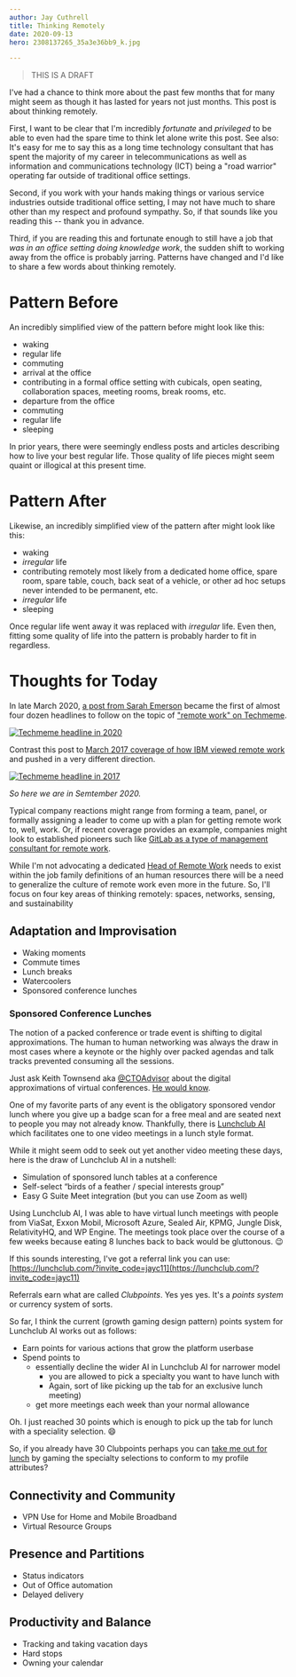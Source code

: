 ```yaml
---
author: Jay Cuthrell
title: Thinking Remotely 
date: 2020-09-13
hero: 2308137265_35a3e36bb9_k.jpg

---
```


> THIS IS A DRAFT 

I've had a chance to think more about the past few months that for many might seem as though it has lasted for years not just months. This post is about thinking remotely.

First, I want to be clear that I'm incredibly *fortunate* and *privileged* to be able to even had the spare time to think let alone write this post. See also: It's easy for me to say this as a long time technology consultant that has spent the majority of my career in telecommunications as well as information and communications technology (ICT) being a "road warrior" operating far outside of traditional office settings.

Second, if you work with your hands making things or various service industries outside traditional office setting, I may not have much to share other than my respect and profound sympathy. So, if that sounds like you reading this -- thank you in advance.

Third, if you are reading this and fortunate enough to still have a job that _was in an office setting doing knowledge work_, the sudden shift to working away from the office is probably jarring. Patterns have changed and I'd like to share a few words about thinking remotely.

# Pattern Before

An incredibly simplified view of the pattern before might look like this:

- waking
- regular life
- commuting
- arrival at the office
- contributing in a formal office setting with cubicals, open seating, collaboration spaces, meeting rooms, break rooms, etc.
- departure from the office
- commuting
- regular life
- sleeping

In prior years, there were seemingly endless posts and articles describing how to live your best regular life. Those quality of life pieces might seem quaint or illogical at this present time.

# Pattern After

Likewise, an incredibly simplified view of the pattern after might look like this:

- waking
- _irregular_ life
- contributing remotely most likely from a dedicated home office, spare room, spare table, couch, back seat of a vehicle, or other ad hoc setups never intended to be permanent, etc.
- _irregular_ life
- sleeping

Once regular life went away it was replaced with _irregular_ life. Even then, fitting some quality of life into the pattern is probably harder to fit in regardless.

# Thoughts for Today

In late March 2020, [a post from Sarah Emerson](https://www.techmeme.com/200307/p3#a200307p3) became the first of almost four dozen headlines to follow on the topic of ["remote work" on Techmeme](https://www.techmeme.com/search/d3results.jsp?q=%22remote+work%22&wm=false&start=48). 

[![Techmeme headline in 2020](2020-remote-work.png)](https://www.techmeme.com/200307/p3#a200307p3)

Contrast this post to [March 2017 coverage of how IBM viewed remote work](https://www.techmeme.com/170322/p5#a170322p5) and pushed in a very different direction.

[![Techmeme headline in 2017](2017-remote-work.png)](https://www.techmeme.com/170322/p5#a170322p5)

_So here we are in Semtember 2020._

Typical company reactions might range from forming a team, panel, or formally assigning a leader to come up with a plan for getting remote work to, well, work. Or, if recent coverage provides an example, companies might look to established pioneers such like [GitLab as a type of management consultant for remote work](https://www.techmeme.com/200913/p7#a200913p7).

While I'm not advocating a dedicated [Head of Remote Work](https://www.washingtonpost.com/business/2020/09/09/head-of-remote-work-jobs/) needs to exist within the job family definitions of an human resources there will be a need to generalize the culture of remote work even more in the future. So, I'll focus on four key areas of thinking remotely: spaces, networks, sensing, and sustainability

## Adaptation and Improvisation 

- Waking moments
- Commute times
- Lunch breaks
- Watercoolers
- Sponsored conference lunches

### Sponsored Conference Lunches

The notion of a packed conference or trade event is shifting to digital approximations. The human to human networking was always the draw in most cases where a keynote or the highly over packed agendas and talk tracks prevented consuming all the sessions.

Just ask Keith Townsend aka [@CTOAdvisor](https://twitter.com/CTOAdvisor) about the digital approximations of virtual conferences. [He would know](https://www.usatoday.com/story/tech/2020/05/09/conferences-events-remain-virtual-after-covid-19/5172896002/).

One of my favorite parts of any event is the obligatory sponsored vendor lunch where you give up a badge scan for a free meal and are seated next to people you may not already know. Thankfully, there is [Lunchclub AI](https://lunchclub.ai/home) which facilitates one to one video meetings in a lunch style format.

While it might seem odd to seek out yet another video meeting these days, here is the draw of Lunchclub AI in a nutshell:

- Simulation of sponsored lunch tables at a conference
- Self-select “birds of a feather / special interests group”
- Easy G Suite Meet integration (but you can use Zoom as well) 

Using Lunchclub AI, I was able to have virtual lunch meetings with people from ViaSat, Exxon Mobil, Microsoft Azure, Sealed Air, KPMG, Jungle Disk, RelativityHQ, and WP Engine. The meetings took place over the course of a few weeks because eating 8 lunches back to back would be gluttonous. :wink:

If this sounds interesting, I've got a referral link you can use: [https://lunchclub.com/?invite_code=jayc11](https://lunchclub.com/?invite_code=jayc11)

Referrals earn what are called _Clubpoints_. Yes yes yes. It's a _points system_ or currency system of sorts. 

So far, I think the current (growth gaming design pattern) points system for Lunchclub AI works out as follows:

- Earn points for various actions that grow the platform userbase
- Spend points to 
  - essentially decline the wider AI in Lunchclub AI for narrower model 
     - you are allowed to pick a specialty you want to have lunch with
     - Again, sort of like picking up the tab for an exclusive lunch meeting)
  - get more meetings each week than your normal allowance

Oh. I just reached 30 points which is enough to pick up the tab for lunch with a speciality selection. :smile:

So, if you already have 30 Clubpoints perhaps you can [take me out for lunch](https://lunchclub.ai/member/8de0fd77776f) by gaming the specialty selections to conform to my profile attributes?

## Connectivity and Community

- VPN Use for Home and Mobile Broadband
- Virtual Resource Groups

## Presence and Partitions

- Status indicators
- Out of Office automation
- Delayed delivery

## Productivity and Balance

- Tracking and taking vacation days
- Hard stops
- Owning your calendar
